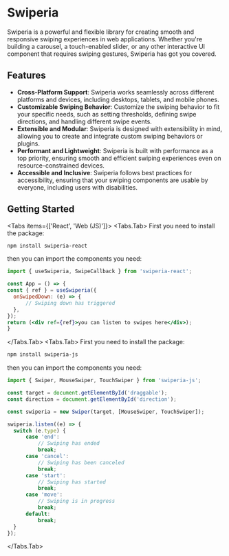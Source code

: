 
# Swiperia

Swiperia is a powerful and flexible library for creating smooth and responsive swiping experiences in web applications. Whether you're building a carousel, a touch-enabled slider, or any other interactive UI component that requires swiping gestures, Swiperia has got you covered.

## Features

- **Cross-Platform Support**: Swiperia works seamlessly across different platforms and devices, including desktops, tablets, and mobile phones.
- **Customizable Swiping Behavior**: Customize the swiping behavior to fit your specific needs, such as setting thresholds, defining swipe directions, and handling different swipe events.
- **Extensible and Modular**: Swiperia is designed with extensibility in mind, allowing you to create and integrate custom swiping behaviors or plugins.
- **Performant and Lightweight**: Swiperia is built with performance as a top priority, ensuring smooth and efficient swiping experiences even on resource-constrained devices.
- **Accessible and Inclusive**: Swiperia follows best practices for accessibility, ensuring that your swiping components are usable by everyone, including users with disabilities.

## Getting Started

<Tabs items={['React', 'Web (JS)']}>
  <Tabs.Tab>
  First you need to install the package:
  ```bash  copy
  npm install swiperia-react
  ```
  then you can import the components you need:
  ```jsx copy
  import { useSwiperia, SwipeCallback } from 'swiperia-react';

const App = () => {
  const { ref } = useSwiperia({
    onSwipedDown: (e) => {
        // Swiping down has triggered
    },
  });
  return (<div ref={ref}>you can listen to swipes here</div>);
}
  ```
  </Tabs.Tab>
  <Tabs.Tab>
  First you need to install the package:
  ```bash  copy
  npm install swiperia-js
  ```
  then you can import the components you need:
  ```js copy
import { Swiper, MouseSwiper, TouchSwiper } from 'swiperia-js';

const target = document.getElementById('draggable');
const direction = document.getElementById('direction');

const swiperia = new Swiper(target, [MouseSwiper, TouchSwiper]);

swiperia.listen((e) => {
    switch (e.type) {
        case 'end':
            // Swiping has ended
            break;
        case 'cancel':
            // Swiping has been canceled
            break;
        case 'start':
            // Swiping has started
            break;
        case 'move':
            // Swiping is in progress
            break;
        default:
            break;
    }
});
  ```
  </Tabs.Tab>
</Tabs>
